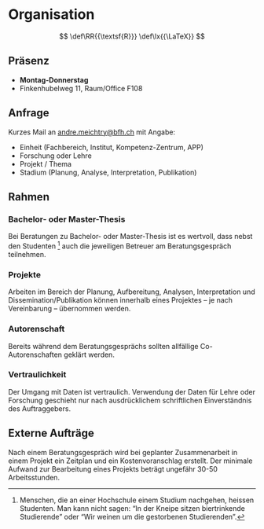 # Organisation

::: {.hidden}
$$
 \def\RR{{\textsf{R}}}
 \def\lx{{\LaTeX}} 
$$
:::



## Präsenz

 * **Montag-Donnerstag**
 * Finkenhubelweg 11, Raum/Office F108
 

 
  
## Anfrage

Kurzes Mail an [andre.meichtry@bfh.ch](mailto:andre.meichtry@bfh.ch) mit Angabe:

* Einheit (Fachbereich, Institut, Kompetenz-Zentrum, APP)
* Forschung oder Lehre
* Projekt / Thema 
* Stadium (Planung, Analyse, Interpretation, Publikation)



## Rahmen

###  Bachelor- oder Master-Thesis 

Bei Beratungen zu Bachelor- oder Master-Thesis ist es wertvoll, dass nebst den Studenten [^1] auch die jeweiligen Betreuer am Beratungsgespräch teilnehmen.

[^1]: Menschen, die an einer Hochschule einem Studium nachgehen, heissen Studenten. Man kann nicht sagen: "In der Kneipe sitzen biertrinkende Studierende" oder "Wir weinen um die gestorbenen Studierenden".


### Projekte
 

Arbeiten im Bereich der Planung, Aufbereitung, Analysen, Interpretation und Dissemination/Publikation können innerhalb eines Projektes -- je nach Vereinbarung -- übernommen werden. 

<!-- Eine Beratung wird kostenlos durchgeführt, sofern sie eine oder weniger als eine Stunde dauert. -->


### Autorenschaft

Bereits während dem Beratungsgesprächs sollten allfällige Co-Autorenschaften geklärt werden. 

### Vertraulichkeit

Der Umgang mit Daten ist vertraulich. Verwendung der Daten für Lehre oder Forschung geschieht nur nach ausdrücklichem schriftlichen Einverständnis des 
Auftraggebers.


## Externe Aufträge

Nach einem Beratungsgespräch wird bei geplanter Zusammenarbeit in einem Projekt ein Zeitplan und ein Kostenvoranschlag  erstellt. Der minimale Aufwand zur Bearbeitung eines Projekts beträgt ungefähr 30-50 Arbeitsstunden. 


